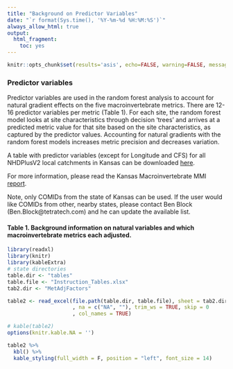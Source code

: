 ```yaml
---
title: "Background on Predictor Variables"
date: "`r format(Sys.time(), '%Y-%m-%d %H:%M:%S')`"
always_allow_html: true
output:
  html_fragment:
    toc: yes
---
```


```r
knitr::opts_chunk$set(results='asis', echo=FALSE, warning=FALSE, message = FALSE)
```

### Predictor variables

Predictor variables are used in the random forest analysis to account for natural gradient effects on the five macroinvertebrate metrics. There are 12-16 predictor variables per metric (Table 1). For each site, the random forest model looks at site characteristics through decision 'trees' and arrives at a predicted metric value for that site based on the site characteristics, as captured by the predictor values. Accounting for natural gradients with the random forest models increases metric precision and decreases variation.

A table with predictor variables (except for Longitude and CFS) for all NHDPlusV2 local catchments in Kansas can be downloaded <a href="https:://raw.githubusercontent.com/Blocktt/KDHEtools/main/inst/shiny-examples/KDHEtools/data/KS_StreamCat_PredictorTable_BenB_20230721.xlsx" target="_blank">here</a>.

For more information, please read the Kansas Macroinvertebrate MMI <a href="https:://raw.githubusercontent.com/Blocktt/ShinyAppDocuments/main/KDHEtools/Reports/_KS_MMI_Report_20230810_v2.pdf" target="_blank">report</a>.

Note, only COMIDs from the state of Kansas can be used. If the user would like COMIDs from other, nearby states, please contact Ben Block (Ben.Block@tetratech.com) and he can update the available list.

#### Table 1. Background information on natural variables and which macroinvertebrate metrics each adjusted.

```r
library(readxl)
library(knitr)
library(kableExtra)
# state directories
table.dir <- "tables"
table.file <- "Instruction_Tables.xlsx"
tab2.dir <- "MetAdjFactors"

table2 <- read_excel(file.path(table.dir, table.file), sheet = tab2.dir
                     , na = c("NA", ""), trim_ws = TRUE, skip = 0
                     , col_names = TRUE)  

# kable(table2)
options(knitr.kable.NA = '')

table2 %>% 
  kbl() %>% 
  kable_styling(full_width = F, position = "left", font_size = 14)
```
